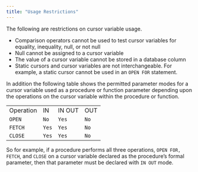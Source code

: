 ```yaml
---
title: "Usage Restrictions"
---
```


<div id="usage_restrictions" class="registered_link"></div>


The following are restrictions on cursor variable usage.

  - Comparison operators cannot be used to test cursor variables for equality, inequality, null, or not null
  - Null cannot be assigned to a cursor variable
  - The value of a cursor variable cannot be stored in a database column
  - Static cursors and cursor variables are not interchangeable. For example, a static cursor cannot be used in an `OPEN FOR` statement.

In addition the following table shows the permitted parameter modes for a cursor variable used as a procedure or function parameter depending upon the operations on the cursor variable within the procedure or function.

|           |       |        |      |
| --------- | ----- | ------ | ---- |
| Operation | IN    | IN OUT | OUT  |
| `OPEN`    | `No`  | `Yes`  | `No` |
| `FETCH`   | `Yes` | `Yes`  | `No` |
| `CLOSE`   | `Yes` | `Yes`  | `No` |

So for example, if a procedure performs all three operations, `OPEN FOR, FETCH`, and `CLOSE` on a cursor variable declared as the procedure’s formal parameter, then that parameter must be declared with `IN OUT` mode.
